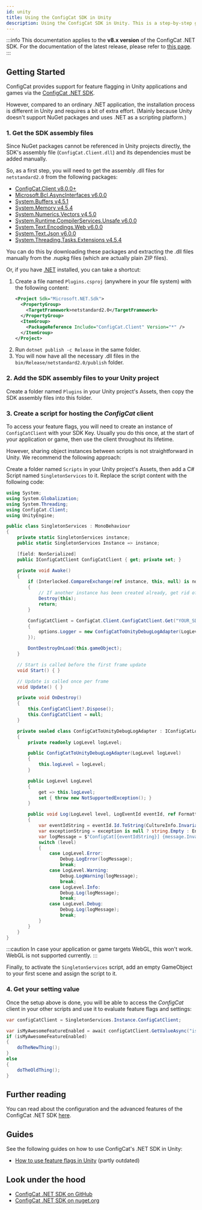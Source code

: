 ```yaml
---
id: unity
title: Using the ConfigCat SDK in Unity
description: Using the ConfigCat SDK in Unity. This is a step-by-step guide on how to use feature flags in your Unity project.
---
```



<script type='application/ld+json' dangerouslySetInnerHTML={{ __html: JSON.stringify(UnitySchema) }}></script>

:::info
This documentation applies to the **v8.x version** of the ConfigCat .NET SDK. For the documentation of the latest release, please refer to [this page](../../../docs/sdk-reference/unity.mdx).
:::

## Getting Started

ConfigCat provides support for feature flagging in Unity applications and games via the [ConfigCat .NET SDK](./dotnet.mdx).

However, compared to an ordinary .NET application, the installation process is different in Unity and requires a bit of extra effort.
(Mainly because Unity doesn't support NuGet packages and uses .NET as a scripting platform.)

### 1. Get the SDK assembly files

Since NuGet packages cannot be referenced in Unity projects directly, the SDK's assembly file (`ConfigCat.Client.dll`) and its dependencies must be added manually.

So, as a first step, you will need to get the assembly .dll files for `netstandard2.0` from the following packages:
* [ConfigCat.Client v8.0.0+](https://www.nuget.org/packages/ConfigCat.Client)
* [Microsoft.Bcl.AsyncInterfaces v6.0.0](https://www.nuget.org/packages/Microsoft.Bcl.AsyncInterfaces/6.0.0)
* [System.Buffers v4.5.1](https://www.nuget.org/packages/System.Buffers/4.5.1)
* [System.Memory v4.5.4](https://www.nuget.org/packages/System.Memory/4.5.4)
* [System.Numerics.Vectors v4.5.0](https://www.nuget.org/packages/System.Numerics.Vectors/4.5.0)
* [System.Runtime.CompilerServices.Unsafe v6.0.0](https://www.nuget.org/packages/System.Runtime.CompilerServices.Unsafe/6.0.0)
* [System.Text.Encodings.Web v6.0.0](https://www.nuget.org/packages/System.Text.Encodings.Web/6.0.0)
* [System.Text.Json v6.0.0](https://www.nuget.org/packages/System.Text.Json/6.0.0)
* [System.Threading.Tasks.Extensions v4.5.4](https://www.nuget.org/packages/System.Threading.Tasks.Extensions/4.5.4)

You can do this by downloading these packages and extracting the .dll files manually from the .nupkg files (which are actually plain ZIP files).

Or, if you have [.NET](https://dotnet.microsoft.com) installed, you can take a shortcut:
1. Create a file named `Plugins.csproj` (anywhere in your file system) with the following content:
   ```xml
   <Project Sdk="Microsoft.NET.Sdk">
     <PropertyGroup>
       <TargetFramework>netstandard2.0</TargetFramework>
     </PropertyGroup>
     <ItemGroup>
       <PackageReference Include="ConfigCat.Client" Version="*" />
     </ItemGroup>
   </Project>
   ```
1. Run `dotnet publish -c Release` in the same folder.
1. You will now have all the necessary .dll files in the `bin/Release/netstandard2.0/publish` folder.

### 2. Add the SDK assembly files to your Unity project

Create a folder named `Plugins` in your Unity project's Assets, then copy the SDK assembly files into this folder.

### 3. Create a script for hosting the _ConfigCat_ client

To access your feature flags, you will need to create an instance of `ConfigCatClient` with your SDK Key.
Usually you do this once, at the start of your application or game, then use the client throughout its lifetime.

However, sharing object instances between scripts is not straightforward in Unity. We recommend the following approach:

Create a folder named `Scripts` in your Unity project's Assets, then add a C# Script named `SingletonServices` to it.
Replace the script content with the following code:

```cs
using System;
using System.Globalization;
using System.Threading;
using ConfigCat.Client;
using UnityEngine;

public class SingletonServices : MonoBehaviour
{
    private static SingletonServices instance;
    public static SingletonServices Instance => instance;

    [field: NonSerialized]
    public IConfigCatClient ConfigCatClient { get; private set; }

    private void Awake()
    {
        if (Interlocked.CompareExchange(ref instance, this, null) is not null)
        {
            // If another instance has been created already, get rid of this one.
            Destroy(this);
            return;
        }

        ConfigCatClient = ConfigCat.Client.ConfigCatClient.Get("YOUR_SDK_KEY", options =>
        {
            options.Logger = new ConfigCatToUnityDebugLogAdapter(LogLevel.Warning);
        });

        DontDestroyOnLoad(this.gameObject);
    }

    // Start is called before the first frame update
    void Start() { }

    // Update is called once per frame
    void Update() { }

    private void OnDestroy()
    {
        this.ConfigCatClient?.Dispose();
        this.ConfigCatClient = null;
    }

    private sealed class ConfigCatToUnityDebugLogAdapter : IConfigCatLogger
    {
        private readonly LogLevel logLevel;

        public ConfigCatToUnityDebugLogAdapter(LogLevel logLevel)
        {
            this.logLevel = logLevel;
        }

        public LogLevel LogLevel
        {
            get => this.logLevel;
            set { throw new NotSupportedException(); }
        }

        public void Log(LogLevel level, LogEventId eventId, ref FormattableLogMessage message, Exception exception = null)
        {
            var eventIdString = eventId.Id.ToString(CultureInfo.InvariantCulture);
            var exceptionString = exception is null ? string.Empty : Environment.NewLine + exception;
            var logMessage = $"ConfigCat[{eventIdString}] {message.InvariantFormattedMessage}{exceptionString}";
            switch (level)
            {
                case LogLevel.Error:
                    Debug.LogError(logMessage);
                    break;
                case LogLevel.Warning:
                    Debug.LogWarning(logMessage);
                    break;
                case LogLevel.Info:
                    Debug.Log(logMessage);
                    break;
                case LogLevel.Debug:
                    Debug.Log(logMessage);
                    break;
            }
        }
    }
}
```

:::caution
In case your application or game targets WebGL, this won't work. WebGL is not supported currently.
:::

Finally, to activate the `SingletonServices` script, add an empty GameObject to your first scene and assign the script to it.

### 4. Get your setting value

Once the setup above is done, you will be able to access the _ConfigCat_ client in your other scripts and use it to evaluate feature flags and settings:

```cs
var configCatClient = SingletonServices.Instance.ConfigCatClient;

var isMyAwesomeFeatureEnabled = await configCatClient.GetValueAsync("isMyAwesomeFeatureEnabled", false);
if (isMyAwesomeFeatureEnabled)
{
    doTheNewThing();
}
else
{
    doTheOldThing();
}
```

## Further reading

You can read about the configuration and the advanced features of the ConfigCat .NET SDK [here](./dotnet.mdx).

## Guides

See the following guides on how to use ConfigCat's .NET SDK in Unity:

- <a href="https://configcat.com/blog/2023/01/27/how-to-use-feature-flags-in-unity/" target="_blank">How to use feature flags in Unity</a> (partly outdated)

## Look under the hood

- <a href="https://github.com/configcat/.net-sdk" target="_blank">ConfigCat .NET SDK on GitHub</a>
- <a href="https://www.nuget.org/packages/ConfigCat.Client" target="_blank">ConfigCat .NET SDK on nuget.org</a>
